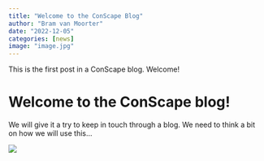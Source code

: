 ```yaml
---
title: "Welcome to the ConScape Blog"
author: "Bram van Moorter"
date: "2022-12-05"
categories: [news]
image: "image.jpg"
---
```


This is the first post in a ConScape blog. Welcome!

# Welcome to the ConScape blog! 

We will give it a try to keep in touch through a blog. We need to think a bit on how we will use this...

![](ConScape.png)

